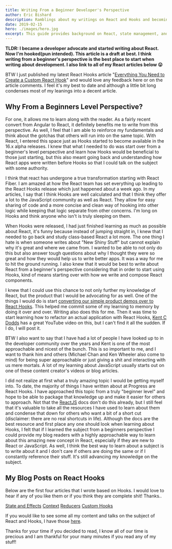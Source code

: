 ```yaml
---
title: Writing From a Beginner Developer's Perspective
author: Eric Bishard 
description: Ramblings about my writings on React and Hooks and becoming a developer advocate
date: 2019-02-15
hero: ./images/hero.jpg
excerpt: This guide provides background on React, state management, and serve as an exhaustive guide to the built in react hooks.
---
```



**TLDR: I became a developer advocate and started writing about React. Now I'm hooked(pun intended). This article is a draft at best. I think writing from a beginner's perspective is the best place to start when writing about development. I also link to all of my React articles below 😛**

BTW I just published my latest React Hooks article "[Everything You Need to Create a Custom React Hook](https://www.telerik.com/blogs/everything-you-need-to-create-a-custom-react-hook)" and would love any feedback here or on the article comments. I feel it's my best to date and although a little bit long condenses most of my leanings into a decent article.

## Why From a Beginners Level Perspective?

For one, it allows me to learn along with the reader. As a fairly recent convert from Angular to React, it definitely benefits me to write from this perspective. As well, I feel that I am able to reinforce my fundamentals and think about the gotchas that others will run into on the same topic. With React, I entered this space just as Hooks started to become available in the 16.x alpha releases. I knew that what I needed to do was start over from a beginner's level perspective and learn how Hooks would be beneficial to those just starting, but this also meant going back and understanding how React apps were written before Hooks so that I could talk on the subject with some authority.

I think that react has undergone a true transformation starting with React Fiber. I am amazed at how the React team has set everything up leading to the React Hooks release which just happened about a week ago. In my articles, I say that I think Hooks are well calculated and that I think they offer a lot to the JavaScript community as well as React. They allow for easy sharing of code and a more concise and clean way of hooking into other logic while keeping that logic separate from other concerns. I'm long on Hooks and think anyone who isn't is truly sleeping on them.

When Hooks were released, I had just finished learning as much as possible about React, it's funny because instead of jumping straight in, I knew that I needed to go back and study class-based React a lot more. The one thing I hate is when someone writes about "New Shiny Stuff" but cannot explain why it's great and where we came from. I wanted to be able to not only do this but also answer tough questions about why I thought they were so great and how they would help us to write better apps. It was a way for me to hit the ground running. I also knew that it would be best to write about React from a beginner's perspective considering that in order to start using Hooks, kind of means starting over with how we write and compose React components. 

I knew that I could use this chance to not only further my knowledge of React, but the product that I would be advocating for as well. One of the things I would do is start [converting our simple product demos over to React Hooks](https://dev.to/httpjunkie/kendoreact-components-functional-hooks-style-2h2e). This helped me commit some of my learning to memory by doing it over and over. Writing also does this for me. Then it was time to start learning how to refactor an actual application with React Hooks, [Kent C Dodds](https://www.youtube.com/user/kentdoddsfamily) has a great YouTube video on this, but I can't find it all the sudden. If I do, I will post it. 

BTW I also want to say that I have had a lot of people I have looked up to in the developer community over the years and Kent is one of the most approachable and nicest of the bunch. This is so important to me, and I want to thank him and others (Michael Chan and Ken Wheeler also come to mind) for being super approachable or just giving a shit and interacting with us mere mortals. A lot of my learning about JavaScript usually starts out on one of these content creator's videos or blog articles.

I did not realize at first what a truly amazing topic I would be getting myself into. To date, the majority of things I have written about at Progress are React Hooks. I have approached this topic from a truly "beginner level" and hope to be able to package that knowledge up and make it easier for others to approach. Not that the [ReactJS](https://reactjs.org/docs) docs don't do this already, but I still feel that it's valuable to take all the resources I have used to learn about them and condense that down for others who want a bit of a short cut (disclaimer: there are no real shortcuts in life). Although the docs are the best resource and first place any one should look when learning about Hooks, I felt that if I learned the subject from a beginners perspective I could provide my blog readers with a highly approachable way to learn about this amazing new concept in React, especially if they are new to React or JavaScript. As well, I think the best way to learn about a subject is to write about it and I don't care if others are doing the same or if I constantly reference their stuff. It's still advancing my knowledge on the subject.

## My Blog Posts on React Hooks

Below are the first four articles that I wrote based on Hooks. I would love to hear if any of you like them or if you think they are complete shit! Thanks..

[State and Effects](https://www.telerik.com/blogs/how-to-use-basic-react-hooks-for-state-and-effects)
[Context](https://www.telerik.com/blogs/how-to-use-basic-react-hooks-for-context)
[Reducers](https://www.telerik.com/blogs/how-to-use-basic-react-hooks-for-reducers)
[Custom Hooks](https://www.telerik.com/blogs/everything-you-need-to-create-a-custom-react-hook)

If you would like to see some all my content and talks on the subject of React and Hooks, I have those [here](https://dev.to/httpjunkie/my-writings-and-presentations-on-react-hooks-33ip).

Thanks for your time if you decided to read, I know all of our time is precious and I am thankful for your many minutes if you read any of my stuff!